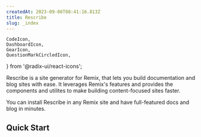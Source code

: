 ```yaml
---
createdAt: 2023-09-06T08:41:16.813Z
title: Rescribe
slug: _index
---
```


	CodeIcon,
	DashboardIcon,
	GearIcon,
	QuestionMarkCircledIcon,
} from '@radix-ui/react-icons';

Rescribe is a site generator for Remix, that lets you build documentation and blog sites with ease. It leverages Remix's features and provides the components and utilites to make building content-focused sites faster.

You can install Rescribe in any Remix site and have full-featured docs and blog in minutes.

## Quick Start

<CodeIcon />
<DashboardIcon />
<GearIcon />
<QuestionMarkCircledIcon />
